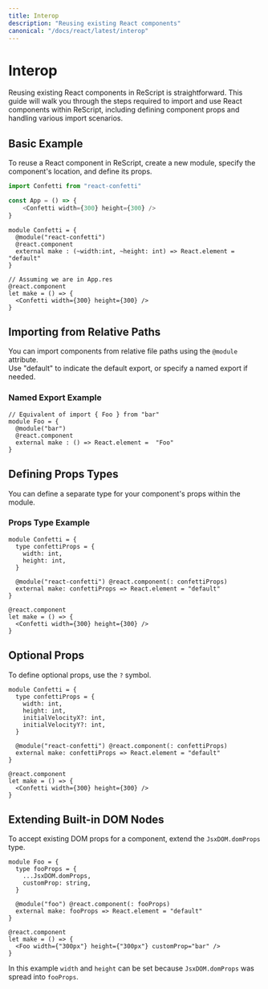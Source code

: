 ```yaml
---
title: Interop
description: "Reusing existing React components"
canonical: "/docs/react/latest/interop"
---
```


# Interop

Reusing existing React components in ReScript is straightforward. 
This guide will walk you through the steps required to import and use React components within ReScript,
including defining component props and handling various import scenarios.

## Basic Example

To reuse a React component in ReScript, create a new module, specify the component's location, and define its props.

```js
import Confetti from "react-confetti"

const App = () => {
    <Confetti width={300} height={300} />
}
```

```res
module Confetti = {
  @module("react-confetti")
  @react.component
  external make : (~width:int, ~height: int) => React.element =  "default"
}

// Assuming we are in App.res
@react.component
let make = () => {
  <Confetti width={300} height={300} />
}
```

## Importing from Relative Paths

You can import components from relative file paths using the `@module` attribute.  
Use "default" to indicate the default export, or specify a named export if needed.

### Named Export Example 

```res
// Equivalent of import { Foo } from "bar"
module Foo = {
  @module("bar")
  @react.component
  external make : () => React.element =  "Foo"
}
```

## Defining Props Types

You can define a separate type for your component's props within the module.

### Props Type Example

```res
module Confetti = {
  type confettiProps = {
    width: int,
    height: int,
  }

  @module("react-confetti") @react.component(: confettiProps)
  external make: confettiProps => React.element = "default"
}

@react.component
let make = () => {
  <Confetti width={300} height={300} />
}
```

## Optional Props

To define optional props, use the `?` symbol.

```res
module Confetti = {
  type confettiProps = {
    width: int,
    height: int,
    initialVelocityX?: int,
    initialVelocityY?: int,
  }

  @module("react-confetti") @react.component(: confettiProps)
  external make: confettiProps => React.element = "default"
}

@react.component
let make = () => {
  <Confetti width={300} height={300} />
}
```

## Extending Built-in DOM Nodes

To accept existing DOM props for a component, extend the `JsxDOM.domProps` type.

```res
module Foo = {
  type fooProps = {
    ...JsxDOM.domProps,
    customProp: string,
  }

  @module("foo") @react.component(: fooProps)
  external make: fooProps => React.element = "default"
}

@react.component
let make = () => {
  <Foo width={"300px"} height={"300px"} customProp="bar" />
}
```

In this example `width` and `height` can be set because `JsxDOM.domProps` was spread into `fooProps`.
